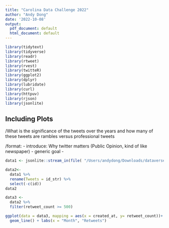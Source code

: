```yaml
---
title: "Carolina Data Challenge 2022"
author: "Andy Dong"
date: '2022-10-08'
output:
  pdf_document: default
  html_document: default
---
```

```r
library(tidytext)
library(tidyverse)
library(readr)
library(rtweet)
library(rvest)
library(twitteR)
library(ggplot2)
library(dplyr)
library(lubridate)
library(curl)
library(httpuv)
library(rjson)
library(jsonlite)
```

## Including Plots

/What is the significance of the tweets over the years and how many of these tweets are rambles versus professional tweets

/format:
- introduce: Why twitter matters (Public Opinion, kind of like newspaper)
- generic goal
- 

```r
data1 <- jsonlite::stream_in(file( "/Users/andydong/Downloads/dataverse_files/climate_id.jsonl"))

```
```r
data2<-
  data1 %>%
  rename(Tweets = id_str) %>%
  select(-c(id))
data2
```
```r
data3 <-
  data2 %>%
  filter(retweet_count >= 500)
```

```r
ggplot(data = data3, mapping = aes(x = created_at, y= retweet_count))+
  geom_line() + labs(x = "Month", "Retweets")
```

